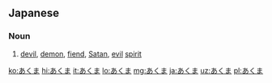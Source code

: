 ==Japanese==

===Noun===
{{ja-noun}}

# {{ja-def|悪魔}} [[devil]], [[demon]], [[fiend]], [[Satan]], [[evil]] [[spirit]]

[[ko:あくま]]
[[hi:あくま]]
[[it:あくま]]
[[lo:あくま]]
[[mg:あくま]]
[[ja:あくま]]
[[uz:あくま]]
[[pl:あくま]]